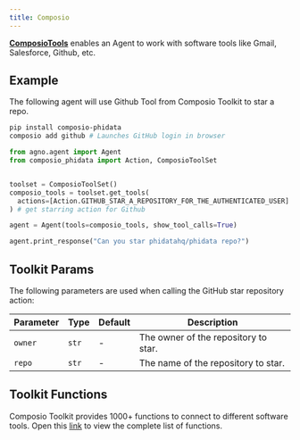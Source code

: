 ```yaml
---
title: Composio
---
```


[**ComposioTools**](https://docs.composio.dev/framework/phidata) enables an Agent to work with software tools like Gmail, Salesforce, Github, etc.

## Example

The following agent will use Github Tool from Composio Toolkit to star a repo.

```bash Run the following commands to setup the agent
pip install composio-phidata
composio add github # Launches GitHub login in browser
```

```python
from agno.agent import Agent
from composio_phidata import Action, ComposioToolSet


toolset = ComposioToolSet()
composio_tools = toolset.get_tools(
  actions=[Action.GITHUB_STAR_A_REPOSITORY_FOR_THE_AUTHENTICATED_USER]
) # get starring action for Github

agent = Agent(tools=composio_tools, show_tool_calls=True)

agent.print_response("Can you star phidatahq/phidata repo?")
```

## Toolkit Params

The following parameters are used when calling the GitHub star repository action:

| Parameter | Type | Default | Description |
| --------- | ---- | ------- | ----------- |
| `owner`   | `str` | - | The owner of the repository to star. |
| `repo`    | `str` | - | The name of the repository to star. |

## Toolkit Functions

Composio Toolkit provides 1000+ functions to connect to different software tools.
Open this [link](https://composio.dev/tools) to view the complete list of functions.
